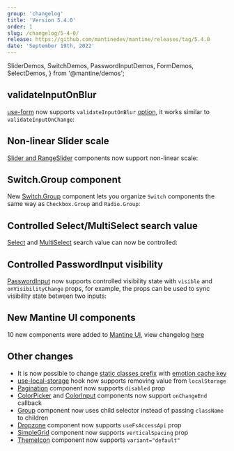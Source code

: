 ```yaml
---
group: 'changelog'
title: 'Version 5.4.0'
order: 1
slug: /changelog/5-4-0/
release: https://github.com/mantinedev/mantine/releases/tag/5.4.0
date: 'September 19th, 2022'
---
```


  SliderDemos,
  SwitchDemos,
  PasswordInputDemos,
  FormDemos,
  SelectDemos,
} from '@mantine/demos';

## validateInputOnBlur

[use-form](https://mantine.dev/form/use-form/) now supports `validateInputOnBlur` [option](https://mantine.dev/form/validation/#validate-fields-on-blur),
it works similar to `validateInputOnChange`:

<Demo data={FormDemos.blurFieldValidation} />

## Non-linear Slider scale

[Slider and RangeSlider](https://mantine.dev/core/slider/) components now support non-linear scale:

<Demo data={SliderDemos.scale} />

## Switch.Group component

New [Switch.Group](https://mantine.dev/core/switch/) component lets you organize `Switch` components the same way as `Checkbox.Group` and `Radio.Group`:

<Demo data={SwitchDemos.groupConfigurator} />

## Controlled Select/MultiSelect search value

[Select](https://mantine.dev/core/select/) and [MultiSelect](https://mantine.dev/core/multi-select/) search value can now be controlled:

<Demo data={SelectDemos.searchableControlled} />

## Controlled PasswordInput visibility

[PasswordInput](https://mantine.dev/core/password-input/) now supports controlled visibility state with `visible` and `onVisibilityChange` props,
for example, the props can be used to sync visibility state between two inputs:

<Demo data={PasswordInputDemos.controlledVisibility} />

## New Mantine UI components

10 new components were added to [Mantine UI](https://ui.mantine.dev/), view changelog [here](https://ui.mantine.dev/changelog/september-2022)

## Other changes

- It is now possible to change [static classes prefix](https://mantine.dev/styles/styles-api/#static-class-names) with [emotion cache key](https://mantine.dev/theming/emotion-cache/)
- [use-local-storage](https://mantine.dev/hooks/use-local-storage/) hook now supports removing value from `localStorage`
- [Pagination](https://mantine.dev/core/pagination/) component now supports `disabled` prop
- [ColorPicker](https://mantine.dev/core/color-picker/) and [ColorInput](https://mantine.dev/core/color-input/) components now support `onChangeEnd` callback
- [Group](https://mantine.dev/core/group/) component now uses child selector instead of passing `className` to children
- [Dropzone](https://mantine.dev/others/dropzone/) component now supports `useFsAccessApi` prop
- [SimpleGrid](https://mantine.dev/core/simple-grid/) component now supports `verticalSpacing` prop
- [ThemeIcon](https://mantine.dev/core/theme-icon/) component now supports `variant="default"`
